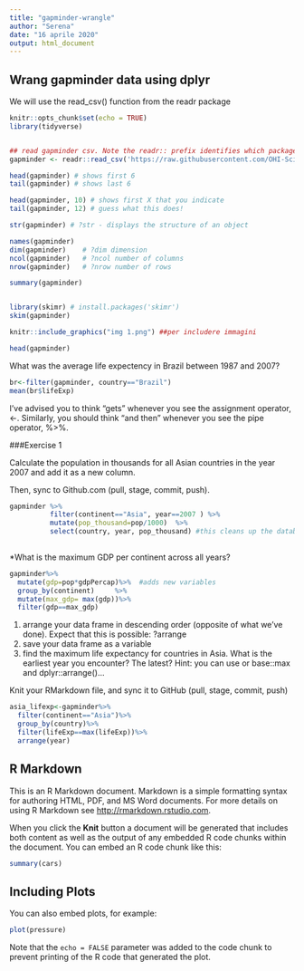 ```yaml
---
title: "gapminder-wrangle"
author: "Serena"
date: "16 aprile 2020"
output: html_document
---
```


## Wrang gapminder data using dplyr

We will use the read_csv() function from the readr package

```r
knitr::opts_chunk$set(echo = TRUE)
library(tidyverse)


## read gapminder csv. Note the readr:: prefix identifies which package it's in
gapminder <- readr::read_csv('https://raw.githubusercontent.com/OHI-Science/data-science-training/master/data/gapminder.csv') 

head(gapminder) # shows first 6
tail(gapminder) # shows last 6

head(gapminder, 10) # shows first X that you indicate
tail(gapminder, 12) # guess what this does!
```

```r
str(gapminder) # ?str - displays the structure of an object
```
```r
names(gapminder)
dim(gapminder)    # ?dim dimension
ncol(gapminder)   # ?ncol number of columns
nrow(gapminder)   # ?nrow number of rows
```
```r
summary(gapminder)


library(skimr) # install.packages('skimr')
skim(gapminder)
```

```r
knitr::include_graphics("img 1.png") ##per includere immagini
```

```r
head(gapminder)

```
What was the average life expectency in Brazil between 1987 and 2007?

```r
br<-filter(gapminder, country=="Brazil")
mean(br$lifeExp)
```

I’ve advised you to think “gets” whenever you see the assignment operator, <-. Similarly, you should think “and then” whenever you see the pipe operator, %>%.

###Exercise 1

Calculate the population in thousands for all Asian countries in the year 2007 and add it as a new column.

Then, sync to Github.com (pull, stage, commit, push).
```r
gapminder %>% 
          filter(continent=="Asia", year==2007 ) %>%
          mutate(pop_thousand=pop/1000)  %>%
          select(country, year, pop_thousand) #this cleans up the database byt isn't necessary
          

```

*What is the maximum GDP per continent across all years?
```r
gapminder%>%
  mutate(gdp=pop*gdpPercap)%>%  #adds new variables
  group_by(continent)     %>%
  mutate(max_gdp= max(gdp))%>%
  filter(gdp==max_gdp)

```

1. arrange your data frame in descending order (opposite of what we’ve done). Expect that this is possible: ?arrange
2. save your data frame as a variable
3. find the maximum life expectancy for countries in Asia. What is the earliest year you encounter? The latest? Hint: you can use or base::max and dplyr::arrange()…

Knit your RMarkdown file, and sync it to GitHub (pull, stage, commit, push)
```r
asia_lifexp<-gapminder%>%
  filter(continent=="Asia")%>%
  group_by(country)%>%
  filter(lifeExp==max(lifeExp))%>%
  arrange(year)
```


## R Markdown

This is an R Markdown document. Markdown is a simple formatting syntax for authoring HTML, PDF, and MS Word documents. For more details on using R Markdown see <http://rmarkdown.rstudio.com>.

When you click the **Knit** button a document will be generated that includes both content as well as the output of any embedded R code chunks within the document. You can embed an R code chunk like this:

```r
summary(cars)
```

## Including Plots

You can also embed plots, for example:

```r
plot(pressure)
```

Note that the `echo = FALSE` parameter was added to the code chunk to prevent printing of the R code that generated the plot.
